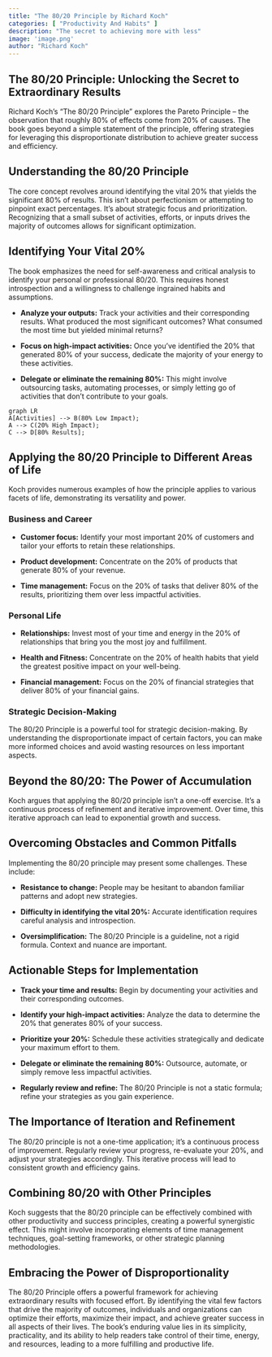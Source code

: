 ```yaml
---
title: "The 80/20 Principle by Richard Koch"
categories: [ "Productivity And Habits" ]
description: "The secret to achieving more with less"
image: 'image.png'
author: "Richard Koch"
---
```

## The 80/20 Principle: Unlocking the Secret to Extraordinary Results

Richard Koch's "The 80/20 Principle" explores the Pareto Principle – the observation that roughly 80% of effects come from 20% of causes. The book goes beyond a simple statement of the principle, offering strategies for leveraging this disproportionate distribution to achieve greater success and efficiency.


## Understanding the 80/20 Principle

The core concept revolves around identifying the vital 20% that yields the significant 80% of results. This isn't about perfectionism or attempting to pinpoint exact percentages. It's about strategic focus and prioritization. Recognizing that a small subset of activities, efforts, or inputs drives the majority of outcomes allows for significant optimization.


## Identifying Your Vital 20%

The book emphasizes the need for self-awareness and critical analysis to identify your personal or professional 80/20. This requires honest introspection and a willingness to challenge ingrained habits and assumptions.

* **Analyze your outputs:**  Track your activities and their corresponding results. What produced the most significant outcomes?  What consumed the most time but yielded minimal returns?

* **Focus on high-impact activities:** Once you've identified the 20% that generated 80% of your success, dedicate the majority of your energy to these activities.

* **Delegate or eliminate the remaining 80%:** This might involve outsourcing tasks, automating processes, or simply letting go of activities that don't contribute to your goals.

```mermaid
graph LR
A[Activities] --> B(80% Low Impact);
A --> C(20% High Impact);
C --> D[80% Results];
```


## Applying the 80/20 Principle to Different Areas of Life

Koch provides numerous examples of how the principle applies to various facets of life, demonstrating its versatility and power.

### Business and Career

* **Customer focus:** Identify your most important 20% of customers and tailor your efforts to retain these relationships.

* **Product development:** Concentrate on the 20% of products that generate 80% of your revenue.

* **Time management:**  Focus on the 20% of tasks that deliver 80% of the results, prioritizing them over less impactful activities.

### Personal Life

* **Relationships:** Invest most of your time and energy in the 20% of relationships that bring you the most joy and fulfillment.

* **Health and Fitness:** Concentrate on the 20% of health habits that yield the greatest positive impact on your well-being.

* **Financial management:** Focus on the 20% of financial strategies that deliver 80% of your financial gains.


###  Strategic Decision-Making

The 80/20 Principle is a powerful tool for strategic decision-making. By understanding the disproportionate impact of certain factors, you can make more informed choices and avoid wasting resources on less important aspects.


##  Beyond the 80/20:  The Power of Accumulation

Koch argues that applying the 80/20 principle isn't a one-off exercise. It's a continuous process of refinement and iterative improvement.  Over time, this iterative approach can lead to exponential growth and success.


##  Overcoming Obstacles and Common Pitfalls

Implementing the 80/20 principle may present some challenges.  These include:


* **Resistance to change:** People may be hesitant to abandon familiar patterns and adopt new strategies.

* **Difficulty in identifying the vital 20%:**  Accurate identification requires careful analysis and introspection.

* **Oversimplification:** The 80/20 Principle is a guideline, not a rigid formula.  Context and nuance are important.


##  Actionable Steps for Implementation

* **Track your time and results:** Begin by documenting your activities and their corresponding outcomes.

* **Identify your high-impact activities:** Analyze the data to determine the 20% that generates 80% of your success.

* **Prioritize your 20%:** Schedule these activities strategically and dedicate your maximum effort to them.

* **Delegate or eliminate the remaining 80%:**  Outsource, automate, or simply remove less impactful activities.

* **Regularly review and refine:** The 80/20 Principle is not a static formula; refine your strategies as you gain experience.


##  The Importance of Iteration and Refinement

The 80/20 principle is not a one-time application; it's a continuous process of improvement. Regularly review your progress, re-evaluate your 20%, and adjust your strategies accordingly. This iterative process will lead to consistent growth and efficiency gains.


##  Combining 80/20 with Other Principles

Koch suggests that the 80/20 principle can be effectively combined with other productivity and success principles, creating a powerful synergistic effect.  This might involve incorporating elements of time management techniques, goal-setting frameworks, or other strategic planning methodologies.



##  Embracing the Power of Disproportionality

The 80/20 Principle offers a powerful framework for achieving extraordinary results with focused effort. By identifying the vital few factors that drive the majority of outcomes, individuals and organizations can optimize their efforts, maximize their impact, and achieve greater success in all aspects of their lives. The book's enduring value lies in its simplicity, practicality, and its ability to help readers take control of their time, energy, and resources, leading to a more fulfilling and productive life.

